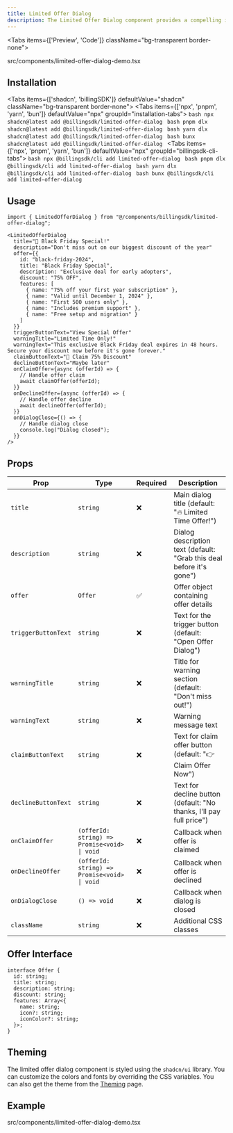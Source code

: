 ---
title: Limited Offer Dialog
description: The Limited Offer Dialog component provides a compelling interface for displaying time-sensitive offers and promotions. It features customizable content, loading states, error handling, and smooth animations to maximize conversion rates.
---

<Tabs items={['Preview', 'Code']} className="bg-transparent border-none">
  <Tab value="Preview" className="border-none bg-transparent p-0 mt-3">
    <PreviewComponents registryName="limited-offer-dialog">
      <LimitedOfferDialogDemo />
    </PreviewComponents>
  </Tab>

  <Tab value="Code" className="mt-3">
  <include cwd lang="tsx" meta='title="src/components/limited-offer-dialog-demo.tsx"'>src/components/limited-offer-dialog-demo.tsx</include>

  </Tab>
</Tabs>

## Installation

<Tabs items={['shadcn', 'billingSDK']} defaultValue="shadcn" className="bg-transparent border-none">
  <Tab value="shadcn" className="border-none bg-transparent p-0 mt-3">
    <Tabs items={['npx', 'pnpm', 'yarn', 'bun']} defaultValue="npx" groupId="installation-tabs">
      <Tab value="npx">
        ```bash
        npx shadcn@latest add @billingsdk/limited-offer-dialog
        ```
      </Tab>
      <Tab value="pnpm">
        ```bash
        pnpm dlx shadcn@latest add @billingsdk/limited-offer-dialog
        ```
      </Tab>
      <Tab value="yarn">
        ```bash
        yarn dlx shadcn@latest add @billingsdk/limited-offer-dialog
        ```
      </Tab>
      <Tab value="bun">
        ```bash
        bunx shadcn@latest add @billingsdk/limited-offer-dialog
        ```
      </Tab>
    </Tabs>
  </Tab>
  <Tab value="billingSDK" className="border-none bg-transparent p-0 mt-3">
    <Tabs items={['npx', 'pnpm', 'yarn', 'bun']} defaultValue="npx" groupId="billingsdk-cli-tabs">
      <Tab value="npx">
        ```bash
        npx @billingsdk/cli add limited-offer-dialog
        ```
      </Tab>
      <Tab value="pnpm">
        ```bash
        pnpm dlx @billingsdk/cli add limited-offer-dialog
        ```
      </Tab>
      <Tab value="yarn">
        ```bash
        yarn dlx @billingsdk/cli add limited-offer-dialog
        ```
      </Tab>
      <Tab value="bun">
        ```bash
        bunx @billingsdk/cli add limited-offer-dialog
        ```
      </Tab>
    </Tabs>
  </Tab>
</Tabs>

## Usage

```tsx
import { LimitedOfferDialog } from "@/components/billingsdk/limited-offer-dialog";
```

```tsx
<LimitedOfferDialog
  title="🎉 Black Friday Special!"
  description="Don't miss out on our biggest discount of the year"
  offer={{
    id: "black-friday-2024",
    title: "Black Friday Special",
    description: "Exclusive deal for early adopters",
    discount: "75% OFF",
    features: [
      { name: "75% off your first year subscription" },
      { name: "Valid until December 1, 2024" },
      { name: "First 500 users only" },
      { name: "Includes premium support" },
      { name: "Free setup and migration" }
    ]
  }}
  triggerButtonText="View Special Offer"
  warningTitle="Limited Time Only!"
  warningText="This exclusive Black Friday deal expires in 48 hours. Secure your discount now before it's gone forever."
  claimButtonText="🚀 Claim 75% Discount"
  declineButtonText="Maybe later"
  onClaimOffer={async (offerId) => {
    // Handle offer claim
    await claimOffer(offerId);
  }}
  onDeclineOffer={async (offerId) => {
    // Handle offer decline
    await declineOffer(offerId);
  }}
  onDialogClose={() => {
    // Handle dialog close
    console.log("Dialog closed");
  }}
/>
```

## Props

| Prop | Type | Required | Description |
|------|------|----------|-------------|
| `title` | `string` | ❌ | Main dialog title (default: "🔥 Limited Time Offer!") |
| `description` | `string` | ❌ | Dialog description text (default: "Grab this deal before it's gone") |
| `offer` | `Offer` | ✅ | Offer object containing offer details |
| `triggerButtonText` | `string` | ❌ | Text for the trigger button (default: "Open Offer Dialog") |
| `warningTitle` | `string` | ❌ | Title for warning section (default: "Don't miss out!") |
| `warningText` | `string` | ❌ | Warning message text |
| `claimButtonText` | `string` | ❌ | Text for claim offer button (default: "👉 Claim Offer Now") |
| `declineButtonText` | `string` | ❌ | Text for decline button (default: "No thanks, I'll pay full price") |
| `onClaimOffer` | `(offerId: string) => Promise<void> \| void` | ❌ | Callback when offer is claimed |
| `onDeclineOffer` | `(offerId: string) => Promise<void> \| void` | ❌ | Callback when offer is declined |
| `onDialogClose` | `() => void` | ❌ | Callback when dialog is closed |
| `className` | `string` | ❌ | Additional CSS classes |

## Offer Interface

```tsx
interface Offer {
  id: string;
  title: string;
  description: string;
  discount: string;
  features: Array<{
    name: string;
    icon?: string;
    iconColor?: string;
  }>;
}
```

## Theming

The limited offer dialog component is styled using the `shadcn/ui` library. You can customize the colors and fonts by overriding the CSS variables. You can also get the theme from the [Theming](/docs/theming) page.

## Example
<include cwd lang="tsx" meta='title="src/components/limited-offer-dialog-demo.tsx"'>src/components/limited-offer-dialog-demo.tsx</include>
